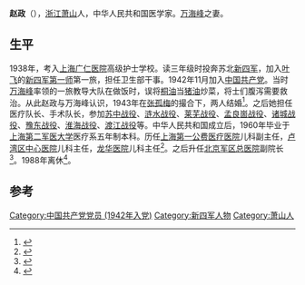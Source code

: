 '''赵政'''（{{bd|1922年|}}），[[浙江|浙江]][[萧山|萧山]]人，中华人民共和国医学家。[[万海峰|万海峰]]之妻。

== 生平 ==
1938年，考入[[上海广仁医院|上海广仁医院]]高级护士学校。读三年级时投奔苏北[[新四军|新四军]]，加入[[叶飞|叶飞]]的[[新四军第1师|新四军第一师]]第一旅，担任卫生部干事。1942年11月加入[[中国共产党|中国共产党]]。当时[[万海峰|万海峰]]率领的一旅教导大队在做饭时，误将[[桐油|桐油]]当[[猪油|猪油]]炒菜，将士们腹泻需要救治。从此赵政与万海峰认识，1943年在[[张孤梅|张孤梅]]的撮合下，两人结婚<ref>{{Cite book|title=茅山新四军纪念馆故事|last=孙志军主编|first=|publisher=南京：[[南京出版社|南京出版社]]|year=2014.10|isbn=978-7-5533-0706-0|location=|pages=176-177}}</ref>。之后她担任医疗队长、手术队长，参加[[苏中战役|苏中战役]]、[[涟水战役|涟水战役]]、[[莱芜战役|莱芜战役]]、[[孟良崮战役|孟良崮战役]]、[[诸城战役|诸城战役]]、[[豫东战役|豫东战役]]、[[淮海战役|淮海战役]]、[[渡江战役|渡江战役]]等。中华人民共和国成立后，1960年毕业于[[上海第二军医大学|上海第二军医大学]]医疗系五年制本科。历任[[上海第一公费医疗医院|上海第一公费医疗医院]]儿科副主任，[[卢湾区中心医院|卢湾区中心医院]]儿科主任，[[龙华医院|龙华医院]]儿科主任<ref>{{Cite book|title=上海高等教育系统教授录|last=张德龙主编|first=|publisher=上海：[[华东师范大学出版社|华东师范大学出版社]]|year=1988.01|isbn=7-5617-0099-7|location=|pages=510}}</ref>。之后升任[[北京军区总医院|北京军区总医院]]副院长<ref>{{Cite book|title=昆山历代医家录|last=马一平主编；昆山历代医家录编纂委员会编|first=|publisher=北京：中医古籍出版社|year=1997.07|isbn=7-80013-775-9|location=|pages=216}}</ref>。1988年离休<ref>{{Cite book|title=影响中国100位艺术大家 书法艺术经典卷|last=留长权主编|first=|publisher=北京：[[中国画报出版社|中国画报出版社]]|year=2008.12|isbn=978-7-80220-401-0|location=|pages=302}}</ref>。

==参考==
{{reflist}}

[[Category:中国共产党党员_(1942年入党)|Category:中国共产党党员 (1942年入党)]]
[[Category:新四军人物|Category:新四军人物]]
[[Category:萧山人|Category:萧山人]]